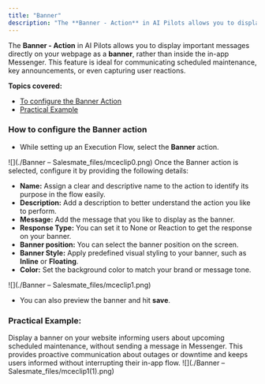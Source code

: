 ```yaml
---
title: "Banner"
description: "The **Banner - Action** in AI Pilots allows you to display important messages directly on your webpage as a **banner**, rather than inside the in-app ..."
---
```


The **Banner - Action** in AI Pilots allows you to display important messages directly on your webpage as a **banner**, rather than inside the in-app Messenger. This feature is ideal for communicating scheduled maintenance, key announcements, or even capturing user reactions.

**Topics covered:**

*   [To configure the Banner Action](https://support.salesmate.io/hc/en-us/articles/45880093750937-Banner#h_01JFB84RHPMPZ2NG0171X91QT9)
*   [Practical Example](https://support.salesmate.io/hc/en-us/articles/45880093750937-Banner#h_01JWDRW3HX2HHVDS29P7YVZRDJ)

### How to configure the Banner action

*   While setting up an Execution Flow, select the **Banner** action.

![](./Banner – Salesmate_files/mceclip0.png) Once the Banner action is selected, configure it by providing the following details:

*   **Name:** Assign a clear and descriptive name to the action to identify its purpose in the flow easily.
*   **Description:** Add a description to better understand the action you like to perform.
*   **Message:** Add the message that you like to display as the banner.
*   **Response Type:** You can set it to None or Reaction to get the response on your banner.
*   **Banner position:** You can select the banner position on the screen.
*   **Banner Style:** Apply predefined visual styling to your banner, such as **Inline** or **Floating**.
*   **Color:** Set the background color to match your brand or message tone.

![](./Banner – Salesmate_files/mceclip1.png)

*   You can also preview the banner and hit **save**.

### Practical Example:

Display a banner on your website informing users about upcoming scheduled maintenance, without sending a message in Messenger. This provides proactive communication about outages or downtime and keeps users informed without interrupting their in-app flow. ![](./Banner – Salesmate_files/mceclip1(1).png)